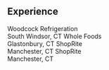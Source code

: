 ## Experience

<ProjectCard title='Journeyman' link='/woodcock-refrigeration' bg='linear-gradient(to right, #D4145A 0%, #FBB03B 100%)'>
	Woodcock Refrigeration <br /> South Windsor, CT
</ProjectCard>
<ProjectCard title='Fishmonger' link='/whole-foods' bg='linear-gradient(to right, #662D8C 0%, #ED1E79 100%)'>
	Whole Foods <br /> Glastonbury, CT
</ProjectCard>
<ProjectCard title='Manager' link='/shoprite-manager' bg='linear-gradient(to right, #009245 0%, #FCEE21 100%)'>
	ShopRite <br /> Manchester, CT
</ProjectCard>
<ProjectCard title='Fishmonger' link='/shoprite-fishmonger' bg='linear-gradient(to right, #D585FF 0%, #00FFEE 100%)'>
	ShopRite <br /> Manchester, CT
</ProjectCard>
